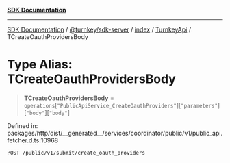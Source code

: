 [**SDK Documentation**](../../../../../../README.mdx)

***

[SDK Documentation](../../../../../../packages.mdx) / [@turnkey/sdk-server](../../../../README.mdx) / [index](../../../README.mdx) / [TurnkeyApi](../README.mdx) / TCreateOauthProvidersBody

# Type Alias: TCreateOauthProvidersBody

> **TCreateOauthProvidersBody** = `operations`\[`"PublicApiService_CreateOauthProviders"`\]\[`"parameters"`\]\[`"body"`\]\[`"body"`\]

Defined in: packages/http/dist/\_\_generated\_\_/services/coordinator/public/v1/public\_api.fetcher.d.ts:10968

`POST /public/v1/submit/create_oauth_providers`

